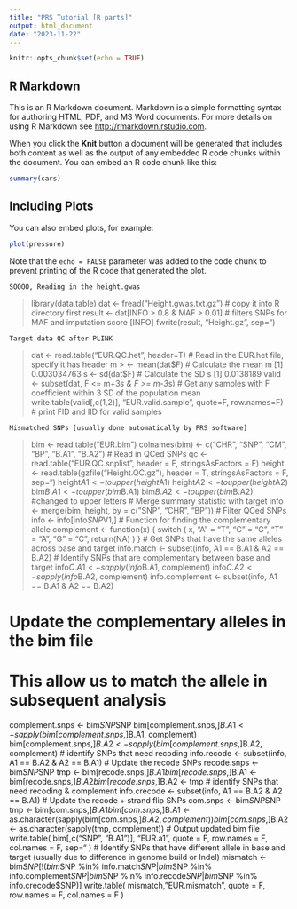 ```yaml
---
title: "PRS Tutorial [R parts]"
output: html_document
date: "2023-11-22"
---
```


```r
knitr::opts_chunk$set(echo = TRUE)
```

## R Markdown

This is an R Markdown document. Markdown is a simple formatting syntax for authoring HTML, PDF, and MS Word documents. For more details on using R Markdown see <http://rmarkdown.rstudio.com>.

When you click the **Knit** button a document will be generated that includes both content as well as the output of any embedded R code chunks within the document. You can embed an R code chunk like this:

```r
summary(cars)
```

## Including Plots

You can also embed plots, for example:

```r
plot(pressure)
```

Note that the `echo = FALSE` parameter was added to the code chunk to prevent printing of the R code that generated the plot.


    SOOOO, Reading in the height.gwas
    
> library(data.table)
> dat <- fread("Height.gwas.txt.gz") 
# copy it into R directory first
> result <- dat[INFO > 0.8 & MAF > 0.01]
# filters SNPs for MAF and imputation score [INFO]
> fwrite(result, "Height.gz", sep="\t")


    Target data QC after PLINK
    
> dat <- read.table("EUR.QC.het", header=T) # Read in the EUR.het file, specify it has header
m > <- mean(dat$F) # Calculate the mean  
> m
[1] 0.003034763
> s <- sd(dat$F) # Calculate the SD
> s
[1] 0.0138189
> valid <- subset(dat, F <= m+3*s & F >= m-3*s) # Get any samples with F coefficient within 3 SD of the population mean
> write.table(valid[,c(1,2)], "EUR.valid.sample", quote=F, row.names=F) # print FID and IID for valid samples


    Mismatched SNPs [usually done automatically by PRS software]

> bim <- read.table("EUR.bim")
> colnames(bim) <- c("CHR", "SNP", "CM", "BP", "B.A1", "B.A2")
# Read in QCed SNPs
> qc <- read.table("EUR.QC.snplist", header = F, stringsAsFactors = F)
> height <-
    read.table(gzfile("Height.QC.gz"),
            header = T,
            stringsAsFactors = F, 
            sep="\t")
> height$A1 <- toupper(height$A1)
height$A2 <- toupper(height$A2)
bim$B.A1 <- toupper(bim$B.A1)
bim$B.A2 <- toupper(bim$B.A2)
#changed to upper letters
# Merge summary statistic with target
> info <- merge(bim, height, by = c("SNP", "CHR", "BP"))
# Filter QCed SNPs
> info <- info[info$SNP %in% qc$V1,]
# Function for finding the complementary allele
> complement <- function(x) {
    switch (
        x,
        "A" = "T",
        "C" = "G",
        "T" = "A",
        "G" = "C",
        return(NA)
    )
}
# Get SNPs that have the same alleles across base and target
> info.match <- subset(info, A1 == B.A1 & A2 == B.A2)
# Identify SNPs that are complementary between base and target
> info$C.A1 <- sapply(info$B.A1, complement)
> info$C.A2 <- sapply(info$B.A2, complement)
> info.complement <- subset(info, A1 == B.A1 & A2 == B.A2)

# Update the complementary alleles in the bim file
# This allow us to match the allele in subsequent analysis
complement.snps <- bim$SNP %in% info.complement$SNP
bim[complement.snps,]$B.A1 <-
    sapply(bim[complement.snps,]$B.A1, complement)
bim[complement.snps,]$B.A2 <-
    sapply(bim[complement.snps,]$B.A2, complement)
# identify SNPs that need recoding
info.recode <- subset(info, A1 == B.A2 & A2 == B.A1)
# Update the recode SNPs
recode.snps <- bim$SNP %in% info.recode$SNP
tmp <- bim[recode.snps,]$B.A1
bim[recode.snps,]$B.A1 <- bim[recode.snps,]$B.A2
bim[recode.snps,]$B.A2 <- tmp
# identify SNPs that need recoding & complement
info.crecode <- subset(info, A1 == B.A2 & A2 == B.A1)
# Update the recode + strand flip SNPs
com.snps <- bim$SNP %in% info.crecode$SNP
tmp <- bim[com.snps,]$B.A1
bim[com.snps,]$B.A1 <- as.character(sapply(bim[com.snps,]$B.A2, complement))
bim[com.snps,]$B.A2 <- as.character(sapply(tmp, complement))
# Output updated bim file
write.table(
    bim[,c("SNP", "B.A1")],
    "EUR.a1",
    quote = F,
    row.names = F,
    col.names = F,
    sep="\t"
)
# Identify SNPs that have different allele in base and target (usually due to difference in genome build or Indel)
mismatch <-
    bim$SNP[!(bim$SNP %in% info.match$SNP |
                bim$SNP %in% info.complement$SNP | 
                bim$SNP %in% info.recode$SNP |
                bim$SNP %in% info.crecode$SNP)]
write.table(
    mismatch,
    "EUR.mismatch",
    quote = F,
    row.names = F,
    col.names = F
)


